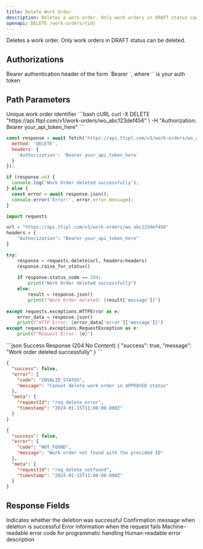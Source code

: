 ```yaml
---
title: Delete Work Order
description: Deletes a work order. Only work orders in DRAFT status can be deleted
openapi: DELETE /work-orders/{id}
---
```


Deletes a work order. Only work orders in DRAFT status can be deleted.

## Authorizations

<ParamField header="Authorization" type="string" required>
  Bearer authentication header of the form `Bearer <token>`, where `<token>` is your auth token
</ParamField>

## Path Parameters

<ParamField path="id" type="string" required>
  Unique work order identifier
</ParamField>

<RequestExample>
```bash cURL
curl -X DELETE "https://api.ttipl.com/v1/work-orders/wo_abc123def456" \
  -H "Authorization: Bearer your_api_token_here"
```

```javascript JavaScript
const response = await fetch('https://api.ttipl.com/v1/work-orders/wo_abc123def456', {
  method: 'DELETE',
  headers: {
    'Authorization': 'Bearer your_api_token_here'
  }
});

if (response.ok) {
  console.log('Work Order deleted successfully');
} else {
  const error = await response.json();
  console.error('Error:', error.error.message);
}
```

```python Python
import requests

url = "https://api.ttipl.com/v1/work-orders/wo_abc123def456"
headers = {
    "Authorization": "Bearer your_api_token_here"
}

try:
    response = requests.delete(url, headers=headers)
    response.raise_for_status()
    
    if response.status_code == 204:
        print("Work Order deleted successfully")
    else:
        result = response.json()
        print(f"Work Order deleted: {result['message']}")
        
except requests.exceptions.HTTPError as e:
    error_data = response.json()
    print(f"HTTP Error: {error_data['error']['message']}")
except requests.exceptions.RequestException as e:
    print(f"Request Error: {e}")
```
</RequestExample>

<ResponseExample>
```json Success Response (204 No Content)
{
  "success": true,
  "message": "Work order deleted successfully"
}
```

```json Error Response (400 Bad Request)
{
  "success": false,
  "error": {
    "code": "INVALID_STATUS",
    "message": "Cannot delete work order in APPROVED status"
  },
  "meta": {
    "requestId": "req_delete_error",
    "timestamp": "2024-01-15T11:00:00.000Z"
  }
}
```

```json Not Found Error (404 Not Found)
{
  "success": false,
  "error": {
    "code": "NOT_FOUND",
    "message": "Work order not found with the provided ID"
  },
  "meta": {
    "requestId": "req_delete_notfound",
    "timestamp": "2024-01-15T11:00:00.000Z"
  }
}
```
</ResponseExample>

## Response Fields

<ResponseField name="success" type="boolean">
  Indicates whether the deletion was successful
</ResponseField>

<ResponseField name="message" type="string">
  Confirmation message when deletion is successful
</ResponseField>

<ResponseField name="error" type="object">
  Error information when the request fails
  
  <Expandable title="Error Object">
    <ResponseField name="error.code" type="string">
      Machine-readable error code for programmatic handling
    </ResponseField>
    <ResponseField name="error.message" type="string">
      Human-readable error description
    </ResponseField>
  </Expandable>
</ResponseField>
